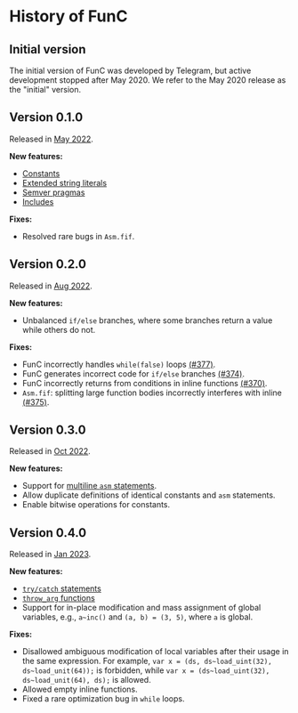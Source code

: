 
# History of FunC

## Initial version

The initial version of FunC was developed by Telegram, but active development stopped after May 2020.
We refer to the May 2020 release as the "initial" version.

## Version 0.1.0

Released in [May 2022](https://github.com/ton-blockchain/ton/releases/tag/v2022.05/).

**New features:**

* [Constants](/v3/documentation/smart-contracts/func/docs/literals_identifiers#constants/)
* [Extended string literals](/v3/documentation/smart-contracts/func/docs/literals_identifiers#string-literals/)
* [Semver pragmas](/v3/documentation/smart-contracts/func/docs/compiler_directives#pragma-version/)
* [Includes](/v3/documentation/smart-contracts/func/docs/compiler_directives#pragma-version/)

**Fixes:**

* Resolved rare bugs in `Asm.fif`.

## Version 0.2.0

Released in [Aug 2022](https://github.com/ton-blockchain/ton/releases/tag/v2022.08/).

**New features:**

* Unbalanced `if/else` branches, where some branches return a value while others do not.

**Fixes:**

* FunC incorrectly handles `while(false)` loops [(#377)](https://github.com/ton-blockchain/ton/issues/377/).
* FunC generates incorrect code for `if/else` branches [(#374)](https://github.com/ton-blockchain/ton/issues/374/).
* FunC incorrectly returns from conditions in inline functions [(#370)](https://github.com/ton-blockchain/ton/issues/370/).
* `Asm.fif`: splitting large function bodies incorrectly interferes with inline [(#375)](https://github.com/ton-blockchain/ton/issues/375/).

## Version 0.3.0

Released in [Oct 2022](https://github.com/ton-blockchain/ton/releases/tag/v2022.10/).

**New features:**

* Support for [multiline `asm` statements](/v3/documentation/smart-contracts/func/docs/functions#multiline-asms).
* Allow duplicate definitions of identical constants and `asm` statements.
* Enable bitwise operations for constants.

## Version 0.4.0

Released in [Jan 2023](https://github.com/ton-blockchain/ton/releases/tag/v2023.01/).

**New features:**

* [`try/catch` statements](/v3/documentation/smart-contracts/func/docs/statements#try-catch-statements)
* [`throw_arg` functions](/v3/documentation/smart-contracts/func/docs/builtins#throwing-exceptions)
* Support for in-place modification and mass assignment of global variables, e.g., `a~inc()` and `(a, b) = (3, 5)`, where `a` is global.

**Fixes:**

* Disallowed ambiguous modification of local variables after their usage in the same expression. For example, `var x = (ds, ds~load_uint(32), ds~load_unit(64));` is forbidden, while `var x = (ds~load_uint(32), ds~load_unit(64), ds);` is allowed.
* Allowed empty inline functions.
* Fixed a rare optimization bug in `while` loops.

<Feedback />
